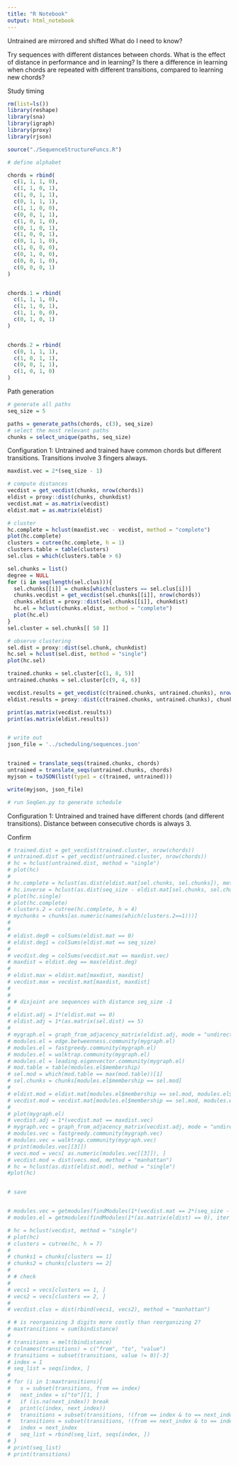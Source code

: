 ```yaml
---
title: "R Notebook"
output: html_notebook
---
```


Untrained are mirrored and shifted
What do I need to know?

Try sequences with different distances between chords. 
What is the effect of distance in performance and in learning?
Is there a difference in learning when chords are repeated with different transitions, compared to learning new chords?


Study timing
```r
rm(list=ls())
library(reshape)
library(sna)
library(igraph)
library(proxy)
library(rjson)

source("./SequenceStructureFuncs.R")

```

```r
# define alphabet

chords = rbind(
  c(1, 1, 1, 0),
  c(1, 1, 0, 1),
  c(1, 0, 1, 1),
  c(0, 1, 1, 1), 
  c(1, 1, 0, 0),
  c(0, 0, 1, 1),
  c(1, 0, 1, 0),
  c(0, 1, 0, 1),
  c(1, 0, 0, 1),
  c(0, 1, 1, 0),
  c(1, 0, 0, 0),
  c(0, 1, 0, 0),
  c(0, 0, 1, 0),
  c(0, 0, 0, 1)
)             


chords.1 = rbind(
  c(1, 1, 1, 0),
  c(1, 1, 0, 1),
  c(1, 1, 0, 0),
  c(0, 1, 0, 1)
)             


chords.2 = rbind(
  c(0, 1, 1, 1), 
  c(1, 0, 1, 1),
  c(0, 0, 1, 1),
  c(1, 0, 1, 0)
)             


```


Path generation

```r
# generate all paths
seq_size = 5

paths = generate_paths(chords, c(3), seq_size)
# select the most relevant paths
chunks = select_unique(paths, seq_size)

```

Configuration 1:
Untrained and trained have common chords but different transitions. Transitions involve 3 fingers always.


```r
maxdist.vec = 2*(seq_size - 1)

# compute distances
vecdist = get_vecdist(chunks, nrow(chords))
eldist = proxy::dist(chunks, chunkdist)
vecdist.mat = as.matrix(vecdist)
eldist.mat = as.matrix(eldist)

# cluster
hc.complete = hclust(maxdist.vec - vecdist, method = "complete")
plot(hc.complete)
clusters = cutree(hc.complete, h = 1)
clusters.table = table(clusters)
sel.clus = which(clusters.table > 6)

sel.chunks = list()
degree = NULL
for (i in seq(length(sel.clus))){
  sel.chunks[[i]] = chunks[which(clusters == sel.clus[i])]
  chunks.vecdist = get_vecdist(sel.chunks[[i]], nrow(chords))
  chunks.eldist = proxy::dist(sel.chunks[[i]], chunkdist)
  hc.el = hclust(chunks.eldist, method = "complete")
  plot(hc.el)
}
sel.cluster = sel.chunks[[ 58 ]]

# observe clustering
sel.dist = proxy::dist(sel.chunk, chunkdist)
hc.sel = hclust(sel.dist, method = "single")
plot(hc.sel)

trained.chunks = sel.cluster[c(1, 8, 5)]
untrained.chunks = sel.cluster[c(9, 4, 6)]

vecdist.results = get_vecdist(c(trained.chunks, untrained.chunks), nrow(chords))
eldist.results = proxy::dist(c(trained.chunks, untrained.chunks), chunkdist)

print(as.matrix(vecdist.results))
print(as.matrix(eldist.results))


# write out
json_file = '../scheduling/sequences.json'


trained = translate_seqs(trained.chunks, chords)
untrained = translate_seqs(untrained.chunks, chords)
myjson = toJSON(list(type1 = c(trained, untrained)))

write(myjson, json_file)

# run SeqGen.py to generate schedule
```


Configuration 1:
Untrained and trained have different chords (and different transitions). Distance between consecutive chords is always 3.

Confirm

```r

# trained.dist = get_vecdist(trained.cluster, nrow(chords))
# untrained.dist = get_vecdist(untrained.cluster, nrow(chords))
# hc = hclust(untrained.dist, method = "single")
# plot(hc)
# 
# hc.complete = hclust(as.dist(eldist.mat[sel.chunks, sel.chunks]), method = "single")
# hc.inverse = hclust(as.dist(seq_size - eldist.mat[sel.chunks, sel.chunks]), method = "single")
# plot(hc.single)
# plot(hc.complete)
# clusters.2 = cutree(hc.complete, h = 4)
# mychunks = chunks[as.numeric(names(which(clusters.2==1)))]
# 
# 
# eldist.deg0 = colSums(eldist.mat == 0)
# eldist.deg1 = colSums(eldist.mat == seq_size)
# 
# vecdist.deg = colSums(vecdist.mat == maxdist.vec)
# maxdist = eldist.deg == max(eldist.deg)
# 
# eldist.max = eldist.mat[maxdist, maxdist]
# vecdist.max = vecdist.mat[maxdist, maxdist]
# 
# 
# # disjoint are sequences with distance seq_size -1
# 
# eldist.adj = 1*(eldist.mat == 0)
# eldist.adj = 1*(as.matrix(sel.dist) == 5)
# 
# mygraph.el = graph_from_adjacency_matrix(eldist.adj, mode = "undirected")
# modules.el = edge.betweenness.community(mygraph.el)
# modules.el = fastgreedy.community(mygraph.el)
# modules.el = walktrap.community(mygraph.el)
# modules.el = leading.eigenvector.community(mygraph.el)
# mod.table = table(modules.el$membership)
# sel.mod = which(mod.table == max(mod.table))[1]
# sel.chunks = chunks[modules.el$membership == sel.mod]
# 
# eldist.mod = eldist.mat[modules.el$membership == sel.mod, modules.el$membership == sel.mod]
# vecdist.mod = vecdist.mat[modules.el$membership == sel.mod, modules.el$membership == sel.mod]
# 
# plot(mygraph.el)
# vecdist.adj = 1*(vecdist.mat == maxdist.vec)
# mygraph.vec = graph_from_adjacency_matrix(vecdist.adj, mode = "undirected")
# modules.vec = fastgreedy.community(mygraph.vec)
# modules.vec = walktrap.community(mygraph.vec)
# print(modules.vec[[3]])
# vecs.mod = vecs[ as.numeric(modules.vec[[3]]), ] 
# vecdist.mod = dist(vecs.mod, method = "manhattan") 
# hc = hclust(as.dist(eldist.mod), method = "single")
#plot(hc)


# save


# modules.vec = getmodules(findModules(1*(vecdist.mat == 2*(seq_size - 1)), iter = 10, sparse = F))
# modules.el = getmodules(findModules(1*(as.matrix(eldist) == 0), iter = 10, sparse = F))

# hc = hclust(vecdist, method = "single")
# plot(hc)
# clusters = cutree(hc, h = 7)
# 
# chunks1 = chunks[clusters == 1]
# chunks2 = chunks[clusters == 2]
# 
# # check 
# 
# vecs1 = vecs[clusters == 1, ]
# vecs2 = vecs[clusters == 2, ]
# 
# vecdist.clus = dist(rbind(vecs1, vecs2), method = "manhattan") 
```




```r
# # is reorganizing 3 digits more costly than reorganizing 2?
# maxtransitions = sum(bindistance)
# 
# transitions = melt(bindistance)
# colnames(transitions) = c("from", "to", "value")
# transitions = subset(transitions, value != 0)[-3]
# index = 1
# seq_list = seqs[index, ]
# 
# for (i in 1:maxtransitions){
#   s = subset(transitions, from == index)
#   next_index = s["to"][1, ]
#   if (is.na(next_index)) break
#   print(c(index, next_index))
#   transitions = subset(transitions, !(from == index & to == next_index))
#   transitions = subset(transitions, !(from == next_index & to == index))
#   index = next_index
#   seq_list = rbind(seq_list, seqs[index, ]) 
# }
# print(seq_list)
# print(transitions)
```
